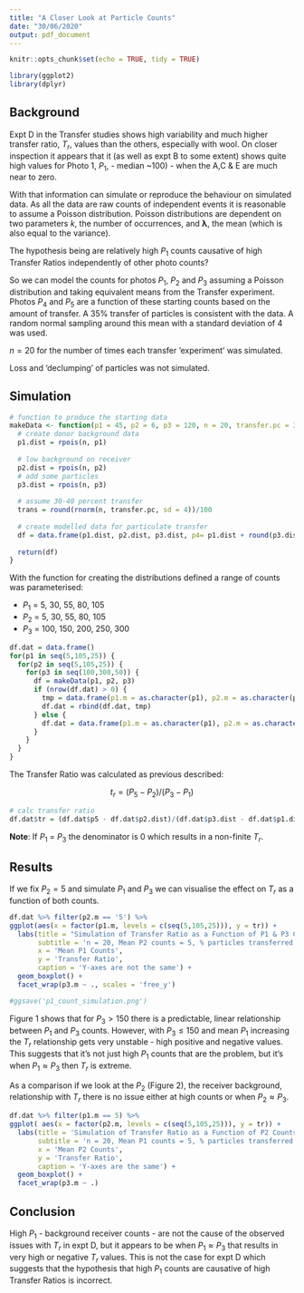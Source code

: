 ```yaml
---
title: "A Closer Look at Particle Counts"
date: "30/06/2020"
output: pdf_document
---
```


```r
knitr::opts_chunk$set(echo = TRUE, tidy = TRUE)

library(ggplot2)
library(dplyr)
```

## Background

Expt D in the Transfer studies shows high variability and much higher transfer ratio, $T_r$, values than the others, especially with wool. On closer inspection it appears that it (as well as expt B to some extent) shows quite high values for Photo 1, $P_1$, - median ~100) - when the A,C & E are much near to zero.

With that information can simulate or reproduce the behaviour on simulated data. As all the data are raw counts of independent events it is reasonable to assume a Poisson distribution. Poisson distributions are dependent on two parameters $k$, the number of occurrences, and $\mathbf{\lambda}$, the mean (which is also equal to the variance). 

The hypothesis being are relatively high $P_1$ counts causative of high Transfer Ratios independently of other photo counts?

So we can model the counts for photos $P_1$, $P_2$ and $P_3$ assuming a Poisson distribution and taking equivalent means from the Transfer experiment. Photos $P_4$ and $P_5$ are a function of these starting counts based on the amount of transfer. A 35% transfer of particles is consistent with the data. A random normal sampling around this mean with a standard deviation of 4 was used.

$n = 20$ for the number of times each transfer 'experiment' was simulated.

Loss and 'declumping' of particles was not simulated.

## Simulation


```r
# function to produce the starting data
makeData <- function(p1 = 45, p2 = 6, p3 = 120, n = 20, transfer.pc = 35) {
  # create donor background data
  p1.dist = rpois(n, p1)
  
  # low background on receiver
  p2.dist = rpois(n, p2)
  # add some particles
  p3.dist = rpois(n, p3)
  
  # assume 30-40 percent transfer
  trans = round(rnorm(n, transfer.pc, sd = 4))/100
  
  # create modelled data for particulate transfer
  df = data.frame(p1.dist, p2.dist, p3.dist, p4= p1.dist + round(p3.dist*trans), p5 = p1.dist + round(p3.dist*(1-trans)))
  
  return(df)
}
```

With the function for creating the distributions defined a range of counts was parameterised:

  * $P_1$ = 5, 30, 55, 80, 105
  * $P_2$ = 5, 30, 55, 80, 105
  * $P_3$ = 100, 150, 200, 250, 300


```r

df.dat = data.frame()
for(p1 in seq(5,105,25)) {
  for(p2 in seq(5,105,25)) {
    for(p3 in seq(100,300,50)) {
      df = makeData(p1, p2, p3)
      if (nrow(df.dat) > 0) {
        tmp = data.frame(p1.m = as.character(p1), p2.m = as.character(p2), p3.m = as.character(p3), df)
        df.dat = rbind(df.dat, tmp)
      } else {
        df.dat = data.frame(p1.m = as.character(p1), p2.m = as.character(p2), p3.m = as.character(p3), df)
      }
    }
  }
}
```

The Transfer Ratio was calculated as previous described:

$$
  t_r = (P_5 - P_2) / (P_3 - P_1)
$$


```r

# calc transfer ratio
df.dat$tr = (df.dat$p5 - df.dat$p2.dist)/(df.dat$p3.dist - df.dat$p1.dist)

```

**Note**: If $P_1$ = $P_3$ the denominator is $0$ which results in a non-finite $T_r$.

## Results

If we fix $P_2 = 5$ and simulate $P_1$ and $P_3$ we can visualise the effect on $T_r$ as a function of both counts.

```r
df.dat %>% filter(p2.m == '5') %>%
ggplot(aes(x = factor(p1.m, levels = c(seq(5,105,25))), y = tr)) + 
  labs(title = "Simulation of Transfer Ratio as a Function of P1 & P3 Counts",
       subtitle = 'n = 20, Mean P2 counts = 5, % particles transferred = 35% (+/- 4 s.d.)',
       x = 'Mean P1 Counts',
       y = 'Transfer Ratio',
       caption = 'Y-axes are not the same') +
  geom_boxplot() +
  facet_wrap(p3.m ~ ., scales = 'free_y')

#ggsave('p1_count_simulation.png')

```

Figure 1 shows that for $P_3 > 150$ there is a predictable, linear relationship between $P_1$ and $P_3$ counts. However, with $P_3 \leq 150$  and mean $P_1$ increasing the $T_r$ relationship gets very unstable - high positive and negative values. This suggests that it's not just high $P_1$ counts that are the problem, but it's when $P_1 \approx P_3$ then $T_r$ is extreme.

As a comparison if we look at the $P_2$ (Figure 2), the receiver background, relationship with $T_r$ there is no issue either at high counts or when $P_2 \approx P_3$.

```r
df.dat %>% filter(p1.m == 5) %>%
ggplot( aes(x = factor(p2.m, levels = c(seq(5,105,25))), y = tr)) + 
  labs(title = 'Simulation of Transfer Ratio as a Function of P2 Counts',
       subtitle = 'n = 20, Mean P1 counts = 5, % particles transferred = 35% (+/- 4 s.d.)',
       x = 'Mean P2 Counts',
       y = 'Transfer Ratio',
       caption = 'Y-axes are the same') +
  geom_boxplot() +
  facet_wrap(p3.m ~ .)

```

## Conclusion

High $P_1$ - background receiver counts - are not the cause of the observed
issues with $T_r$ in expt D, but it appears to be when $P_1 \approx P_3$ that
results in very high or negative $T_r$ values. This is not the case for expt D
which suggests that the hypothesis that high $P_1$ counts are causative of high
Transfer Ratios is incorrect. 




